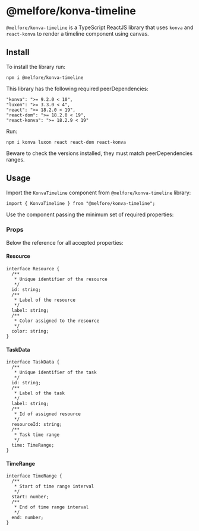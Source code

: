 

<Meta title="Intro/Getting started" />

# @melfore/konva-timeline

`@melfore/konva-timeline` is a TypeScript ReactJS library that uses `konva` and `react-konva` to render a timeline component using canvas.

## Install

To install the library run:

```
npm i @melfore/konva-timeline
```

This library has the following required peerDependencies:

```
"konva": ">= 9.2.0 < 10",
"luxon": ">= 3.3.0 < 4",
"react": ">= 18.2.0 < 19",
"react-dom": ">= 18.2.0 < 19",
"react-konva": ">= 18.2.9 < 19"
```

Run:

```
npm i konva luxon react react-dom react-konva
```

Beware to check the versions installed, they must match peerDependencies ranges.

## Usage

Import the `KonvaTimeline` component from `@melfore/konva-timeline` library:

```
import { KonvaTimeline } from "@melfore/konva-timeline";
```

Use the component passing the minimum set of required properties:

<Canvas of={Primary} />

### Props

Below the reference for all accepted properties:

<ArgTypes of={Primary} requiredFirst />

#### Resource

```
interface Resource {
  /**
   * Unique identifier of the resource
   */
  id: string;
  /**
   * Label of the resource
   */
  label: string;
  /**
   * Color assigned to the resource
   */
  color: string;
}
```

#### TaskData

```
interface TaskData {
  /**
   * Unique identifier of the task
   */
  id: string;
  /**
   * Label of the task
   */
  label: string;
  /**
   * Id of assigned resource
   */
  resourceId: string;
  /**
   * Task time range
   */
  time: TimeRange;
}
```

#### TimeRange

```
interface TimeRange {
  /**
   * Start of time range interval
   */
  start: number;
  /**
   * End of time range interval
   */
  end: number;
}
```
